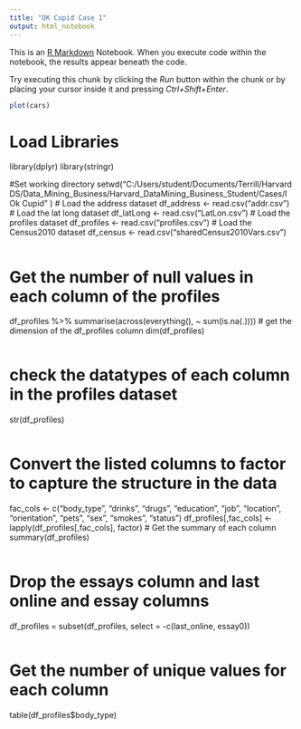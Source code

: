 ```yaml
---
title: "OK Cupid Case 1"
output: html_notebook
---
```


This is an [R Markdown](http://rmarkdown.rstudio.com) Notebook. When you execute code within the notebook, the results appear beneath the code. 

Try executing this chunk by clicking the *Run* button within the chunk or by placing your cursor inside it and pressing *Ctrl+Shift+Enter*. 

```r
plot(cars)
```

# Load Libraries
library(dplyr)
library(stringr)

#Set working directory
setwd("C:/Users/student/Documents/Terrill/Harvard DS/Data_Mining_Business/Harvard_DataMining_Business_Student/Cases/I Ok Cupid"
)
# Load the address dataset
df_address <- read.csv("addr.csv")
# Load the lat long dataset
df_latLong <- read.csv("LatLon.csv")
# Load the profiles dataset
df_profiles <- read.csv("profiles.csv")
# Load the Census2010 dataset
df_census <- read.csv("sharedCensus2010Vars.csv")
```r

```
# Get the number of null values in each column of the profiles
df_profiles %>% summarise(across(everything(), ~ sum(is.na(.))))
# get the dimension of the df_profiles column
dim(df_profiles)
```r

```
# check the datatypes of each column in the profiles dataset
str(df_profiles)
```r

```
# Convert the listed columns to factor to capture the structure in the data
fac_cols <- c("body_type", "drinks", "drugs", "education", "job", "location", "orientation", "pets", "sex", "smokes", "status")
df_profiles[,fac_cols] <- lapply(df_profiles[,fac_cols], factor)
# Get the summary of each column
summary(df_profiles)
```r

```
# Drop the essays column and last online and essay columns
df_profiles = subset(df_profiles, select = -c(last_online, essay0))
```r

```
# Get the number of unique values for each column
table(df_profiles$body_type)
